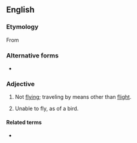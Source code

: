 ==English==

===Etymology===
From {{prefix|non|flying|lang=en}}

===Alternative forms===
* {{l|en|non-flying}}

===Adjective===
{{en-adj|-}}
# Not [[flying]]; traveling by means other than [[flight]].
# {{lb|en|biology}} Unable to fly, as of a bird.

====Related terms====
* {{l|en|flightless}}